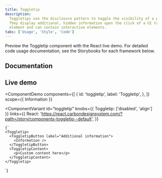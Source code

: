 ```yaml
---
title: Toggletip
description:
  Toggletips use the disclosure pattern to toggle the visibility of a popover.
  They display additional, hidden information upon the click of a UI trigger
  element and can contain interactive elements.
tabs: ['Usage', 'Style', 'Code']
---
```


<PageDescription>

Preview the Toggletip component with the React live demo. For detailed code
usage documentation, see the Storybooks for each framework below.

</PageDescription>

## Documentation

<Row className="resource-card-group">
<Column colLg={4} colMd={4} noGutterSm>
  <ResourceCard
    subTitle="React"
    href="https://react.carbondesignsystem.com/?path=/story/components-toggletip--default"
    >

<MdxIcon name="react" />

  </ResourceCard>
</Column>
</Row>

## Live demo

<ComponentDemo
  components={[
    {
      id: 'toggletip',
      label: 'Toggletip',
    },
  ]}
  scope={{ Information }}
>
  <ComponentVariant
    id="toggletip"
    knobs={{ Toggletip: ['disabled', 'align'] }}
    links={{
      React:
        'https://react.carbondesignsystem.com/?path=/story/components-toggletip--default',
    }}
  >
    {`
    <Toggletip>
      <ToggletipButton label="Additional information">
        <Information />
      </ToggletipButton>
      <ToggletipContent>
        <p>Custom content here</p>
      </ToggletipContent>
    </Toggletip>
  `}
  </ComponentVariant>
</ComponentDemo>
